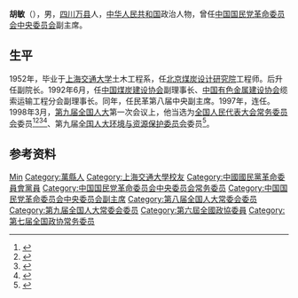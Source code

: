 {{Otheruses|other=名为胡敏的其他人物|胡敏}}

'''胡敏'''（{{bd|1931年||}}），男，[[四川|四川]][[万县|万县]]人，[[中华人民共和国|中华人民共和国]]政治人物，曾任[[中国国民党革命委员会中央委员会|中国国民党革命委员会中央委员会]]副主席。

== 生平 ==
1952年，毕业于[[上海交通大学|上海交通大学]]土木工程系，任[[北京煤炭设计研究院|北京煤炭设计研究院]]工程师。后升任副院长。1992年6月，任[[中国煤炭建设协会|中国煤炭建设协会]]副理事长、[[中国有色金属建设协会|中国有色金属建设协会]]缆索运输工程分会副理事长。同年，任民革第八届中央副主席。1997年，连任。1998年3月，[[第九届全国人民代表大会|第九届全国人大]]第一次会议上，他当选为[[全国人民代表大会常务委员会|全国人民代表大会常务委员会]]委员<ref>{{Cite book|title=新中国50年 中|last=韩泰华主编|publisher=[[红旗出版社|红旗出版社]]|year=1999.11|isbn=7-5051-0423-3|location=北京|pages=897}}</ref><ref>{{Cite book|title=第九届全国人民代表大会及其常务委员会会议大事记 1998．3-2003．2|last=全国人大常委会办公厅秘书一局编|publisher=[[中国民主法制出版社|中国民主法制出版社]]|year=2004.01|isbn=7-80078-793-1|location=北京|pages=405}}</ref><ref>{{Cite book|title=中华人民共和国年鉴 1998 总第18期|last=中华人民共和国年鉴编辑部编辑|publisher=[[中国年鉴社|中国年鉴社]]|year=1999.01|isbn=7-80056-903-9|location=|pages=41}}</ref><ref>{{Cite book|title=中华人民共和国通鉴|last=龙德，蔡翔主编|publisher=[[辽宁人民出版社|辽宁人民出版社]]|year=2000.12|isbn=7-205-04473-1|location=沈阳|pages=1832}}</ref>、第九届[[全国人大环境与资源保护委员会|全国人大环境与资源保护委员会]]委员<ref>{{cite news|title=民革十一届六中全会在北京召开|url=http://www.chinanews.com/gn/2012/11-23/4353481.shtml|accessdate=2013-05-28|newspaper=中国新闻网}}</ref>。

== 参考资料 ==
{{Reflist}}

{{中国政治人物小作品}}
{{金陵中学|校友}}
{{Navboxes 
| title  = 胡敏在[[中国国民党革命委员会|中国国民党革命委员会]]的职务
| list1  =
{{中国国民党革命委员会第六届中央委员会}}
{{中国国民党革命委员会第七届中央委员会}}
{{中国国民党革命委员会第八届中央委员会}}
{{中国国民党革命委员会第九届中央委员会}}
}}

{{Authority control}}
{{DEFAULTSORT:Hu胡}}
[[Category:胡姓|Min]]
[[Category:萬縣人|Category:萬縣人]]
[[Category:上海交通大學校友|Category:上海交通大學校友]]
[[Category:中國國民黨革命委員會黨員|Category:中國國民黨革命委員會黨員]]
[[Category:中国国民党革命委员会中央委员会常务委员|Category:中国国民党革命委员会中央委员会常务委员]]
[[Category:中国国民党革命委员会中央委员会副主席|Category:中国国民党革命委员会中央委员会副主席]]
[[Category:第八届全国人大常委会委员|Category:第八届全国人大常委会委员]]
[[Category:第九届全国人大常委会委员|Category:第九届全国人大常委会委员]]
[[Category:第六屆全國政協委員|Category:第六屆全國政協委員]]
[[Category:第七届全国政协常务委员|Category:第七届全国政协常务委员]]